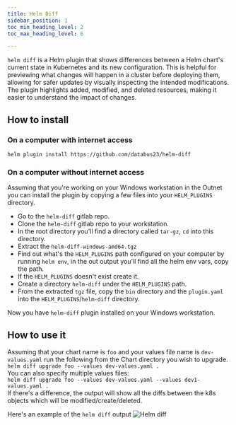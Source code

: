 ```yaml
---
title: Helm Diff
sidebar_position: 1
toc_min_heading_level: 2
toc_max_heading_level: 6

---
```




`helm diff` is a Helm plugin that shows differences between a Helm chart's current state
in Kubernetes and its new configuration. This is helpful for previewing what changes will happen
in a cluster before deploying them, allowing for safer updates by visually inspecting the intended
modifications. The plugin highlights added, modified, and deleted resources, making it easier to
understand the impact of changes. 


## How to install

### On a computer with internet access

`helm plugin install https://github.com/databus23/helm-diff`

### On a computer without internet access

Assuming that you're working on your Windows workstation in the Outnet you can install the plugin
by copying a few files into your `HELM_PLUGINS` directory.

* Go to the `helm-diff` gitlab repo.
* Clone the `helm-diff` gitlab repo to your workstation.
* In the root directory you'll find a directory called `tar-gz`, `cd` into this directory.
* Extract the `helm-diff-windows-amd64.tgz`
* Find out what's the `HELM_PLUGINS` path configured on your computer by running `helm env`, in the out output you'll find all the helm env vars, copy the path.
* If the `HELM_PLUGINS` doesn't exist create it.
* Create a directory `helm-diff` under the `HELM_PLUGINS` path.
* From the extracted `tgz` file, copy the `bin` directory and the `plugin.yaml` into the `HELM_PLUGINS`/`helm-diff` directory.

Now you have `helm-diff` plugin installed on your Windows workstation.

## How to use it

Assuming that your chart name is `foo` and your values file name is `dev-values.yaml`
run the following from the Chart directory you wish to upgrade.  
`helm diff upgrade foo --values dev-values.yaml .`  
You can also specify multiple values files:  
`helm diff upgrade foo --values dev-values.yaml --values dev1-values.yaml .`  
If there's a difference, the output will show all the diffs between the k8s objects which will be modified/create/deleted.  

Here's an example of the `helm diff` output
![Helm diff](./img/helm-diff.png)
